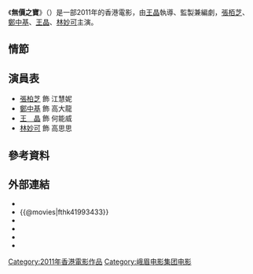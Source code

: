{{Infobox Film
| name               = 無價之寶
| original_name      = {{lang|en|Treasure Hunt}}
| image              = Wu Jia Zhi Bao poster (Hong Kong Version).jpg
| cn_image           = Wu Jia Zhi Bao poster (China Version).jpg
| caption            = -{zh:香港;zh-hans:香港;zh-hant:香港;zh-cn:中国大陆;zh-sg:香港;}-版電影海報
| director           = [[王晶|王　晶]]
| producer           = [[王晶|王　晶]]
| writer             = [[王晶|王　晶]]
| starring           = [[張栢芝|張栢芝]]<br/>[[鄭中基|鄭中基]]<br/>[[王晶|王　晶]]<br/>[[林妙可|林妙可]]
| music              = [[黃英華|黃英華]]
| cinematography     = [[姜國民|姜國民]]
| editing            = [[李嘉榮|李嘉榮]]
| production_company = '''出品'''：<br/>晶藝電影事業有限公司<br/>歡樂電影(上海)有限公司<br/>中國電影服份有限公司<br/>[[峨眉電影集團|峨眉電影集團]]<br/>北京魯鎮兄弟影視傳媒有限公司
| distributor        = 
| released           = 2011年8月19日：<br/>中國大陸上映<br/>2011年9月1日：<br/>香港上映
| runtime            = 94 分鐘
| country            = {{香港電影產地}}
| language           = 粵語
| budget             = 
| gross              = 
}}
《'''無價之寶'''》（{{lang-en|'''Treasure Hunt'''}}）是一部2011年的香港電影，由[[王晶|王晶]]執導、監製兼編劇，[[張栢芝|張栢芝]]、[[鄭中基|鄭中基]]、[[王晶|王晶]]、[[林妙可|林妙可]]主演。

==情節==

==演員表==
*[[張柏芝|張柏芝]] 飾 江慧妮
*[[鄭中基|鄭中基]] 飾 高大龍
*[[王晶|王　晶]] 飾 何能威
*[[林妙可|林妙可]] 飾 高思思

==參考資料==
<references/>

==外部連結==
*{{hkmdb title|14660}}
*{{@movies|fthk41993433}}
*{{douban}}
*{{Mtime|144475}}
*{{rotten-tomatoes|treasure_hunt_2011}}
*{{imdb title|1993433}}

{{王晶}}
[[Category:2011年香港電影作品|Category:2011年香港電影作品]]
[[Category:峨眉电影集团电影|Category:峨眉电影集团电影]]